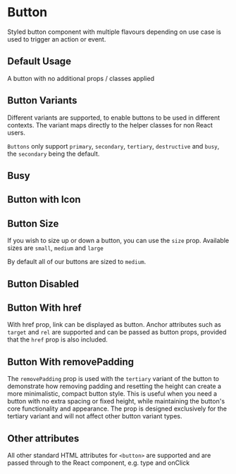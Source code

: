 
<Meta of={ButtonStories} />

# Button

<Controls />

Styled button component with multiple flavours depending on use case is used to trigger an action or event.

## Default Usage

A button with no additional props / classes applied

<Canvas of={ButtonStories.Default} />

<RenderHtmlMarkup of={ButtonStories.Default} />

## Button Variants

Different variants are supported, to enable buttons to be used in different contexts. The variant maps directly to the helper classes for non React users.

`Buttons` only support `primary`, `secondary`, `tertiary`, `destructive` and `busy`, the `secondary` being the default.

<Canvas of={ButtonStories.ButtonVariants} />
<RenderHtmlMarkup of={ButtonStories.ButtonVariants} />

## Busy

<Canvas of={ButtonStories.ButtonBusy} />
<RenderHtmlMarkup of={ButtonStories.ButtonBusy} />

## Button with Icon

<Canvas of={ButtonStories.ButtonWithIcon} />
<RenderHtmlMarkup of={ButtonStories.ButtonWithIcon} />

## Button Size

If you wish to size up or down a button, you can use the `size` prop. Available sizes are `small`, `medium` and `large`

By default all of our buttons are sized to `medium`.

<Canvas of={ButtonStories.ButtonSize} />
<RenderHtmlMarkup of={ButtonStories.ButtonSize} />

## Button Disabled

<Canvas of={ButtonStories.ButtonDisabled} />
<RenderHtmlMarkup of={ButtonStories.ButtonDisabled} />

## Button With href

With href prop, link can be displayed as button. Anchor attributes such as `target` and `rel` are supported and can be passed as button props, provided that the `href` prop is also included.

<Canvas of={ButtonStories.ButtonWithHref} />
<RenderHtmlMarkup of={ButtonStories.ButtonWithHref} />

## Button With removePadding

The `removePadding` prop is used with the `tertiary` variant of the button to demonstrate how removing padding and resetting the height can create a more minimalistic, compact button style.
This is useful when you need a button with no extra spacing or fixed height, while maintaining the button's core functionality and appearance. The prop is designed exclusively for the tertiary variant and will not affect other button variant types.

<Canvas of={ButtonStories.ButtonWithRemovePadding} />
<RenderHtmlMarkup of={ButtonStories.ButtonWithRemovePadding} />

## Other attributes

All other standard HTML attributes for `<button>` are supported and are passed through to the React component, e.g. type and onClick

<Canvas of={ButtonStories.StandardAttributes} />

<RenderHtmlMarkup of={ButtonStories.StandardAttributes} />
